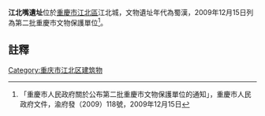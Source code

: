 {{msg:重慶市文物保護單位
|名稱 = 江北嘴遺址
|編號 = 15
|圖片 = 
|級別 = 6
|分類 = 
|時代 = 蜀漢
|地点 = [[江北區|江北區]]江北城
|坐標 = 
|登錄 = 2009年12月15日
}}
'''江北嘴遺址'''位於[[重慶市|重慶市]][[江北區|江北區]]江北城，文物遺址年代為蜀漢，2009年12月15日列為第二批重慶市文物保護單位<ref>「重慶市人民政府關於公布第二批重慶市文物保護單位的通知」，重慶市人民政府文件，渝府發（2009）118號，2009年12月15日</ref>。

== 註釋 ==
{{reflist}}

[[Category:重庆市江北区建筑物|Category:重庆市江北区建筑物]]
{{文物保護單位小作品}}